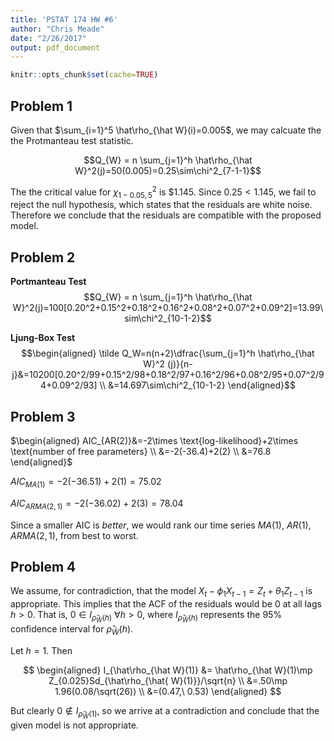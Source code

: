 ```yaml
---
title: 'PSTAT 174 HW #6'
author: "Chris Meade"
date: "2/26/2017"
output: pdf_document
---
```

```r
knitr::opts_chunk$set(cache=TRUE)
```

## Problem 1

Given that $\sum_{i=1}^5 \hat\rho_{\hat W}(i)=0.005$, we may calcuate the the Protmanteau test statistic.

$$Q_{W} = n \sum_{j=1}^h \hat\rho_{\hat W}^2(j)=50(0.005)=0.25\sim\chi^2_{7-1-1}$$

The the critical value for $\chi^2_{1-0.05, 5}$ is $1.145. Since $0.25<1.145$, we fail to reject the null hypothesis, which states that the residuals are white noise. Therefore we conclude that the residuals are compatible with the proposed model.

## Problem 2

**Portmanteau Test**
$$Q_{W} = n \sum_{j=1}^h \hat\rho_{\hat W}^2(j)=100[0.20^2+0.15^2+0.18^2+0.16^2+0.08^2+0.07^2+0.09^2]=13.99\sim\chi^2_{10-1-2}$$

**Ljung-Box Test**
$$\begin{aligned}
\tilde Q_W=n(n+2)\dfrac{\sum_{j=1}^h \hat\rho_{\hat W}^2 (j)}{n-j}&=10200[0.20^2/99+0.15^2/98+0.18^2/97+0.16^2/96+0.08^2/95+0.07^2/94+0.09^2/93] \\
&=14.697\sim\chi^2_{10-1-2}
\end{aligned}$$

## Problem 3
$\begin{aligned}
AIC_{AR(2)}&=-2\times \text{log-likelihood}+2\times  \text{number of free parameters} \\
&=-2(-36.4)+2(2) \\
&=76.8
\end{aligned}$

$AIC_{MA(1)}=-2(-36.51)+2(1)=75.02$

$AIC_{ARMA(2,1)}=-2(-36.02)+2(3)=78.04$

Since a smaller AIC is _better_, we would rank our time series $MA(1)$, $AR(1)$, $ARMA(2,1)$, from best to worst.

## Problem 4

We assume, for contradiction, that the model $X_t-\phi_1 X_{t-1}=Z_t+\theta_1 Z_{t-1}$ is appropriate. This implies that the ACF of the residuals would be $0$ at all lags $h>0$. That is, $0\in I_{\hat\rho_{\hat W}(h)} \ \forall h>0$, where $I_{\hat\rho_{\hat W}(h)}$ represents the $95\%$ confidence interval for $\hat\rho_{\hat W}(h)$.

Let $h=1$. Then 

$$
\begin{aligned}
I_{\hat\rho_{\hat W}(1)} &= \hat\rho_{\hat W}(1)\mp Z_{0.025}Sd_{\hat\rho_{\hat{
W}(1)}}/\sqrt{n} \\
&=.50\mp 1.96(0.08/\sqrt(26)) \\
&=(0.47,\ 0.53)
\end{aligned}
$$

But clearly $0\not\in I_{\hat\rho_{\hat W}(1)}$, so we arrive at a contradiction and conclude that the given model is not appropriate.